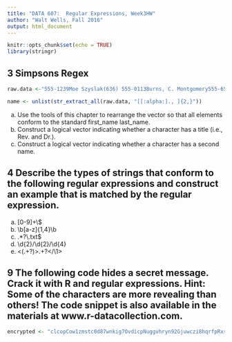 ```yaml
---
title: "DATA 607:  Regular Expressions, Week3HW"
author: "Walt Wells, Fall 2016"
output: html_document
---
```


```r
knitr::opts_chunk$set(echo = TRUE)
library(stringr)
```

## 3 Simpsons Regex

```r
raw.data <-"555-1239Moe Szyslak(636) 555-0113Burns, C. Montgomery555-6542Rev. Timothy Lovejoy555 8904Ned Flanders636-555-3226Simpson, Homer5553642Dr. Julius Hibbert"   

name <- unlist(str_extract_all(raw.data, "[[:alpha:]., ]{2,}"))
```

(a) Use the tools of this chapter to rearrange the vector so that all elements conform to the standard first_name last_name.
(b) Construct a logical vector indicating whether a character has a title (i.e., Rev. and Dr.).
(c) Construct a logical vector indicating whether a character has a second name.


## 4 Describe the types of strings that conform to the following regular expressions and construct an example that is matched by the regular expression.

(a) [0-9]+\\$
(b) \\b[a-z]{1,4}\\b
(c) .*?\\.txt$
(d) \\d{2}/\\d{2}/\\d{4}
(e) <(.+?)>.+?</\\1>

## 9 The following code hides a secret message. Crack it with R and regular expressions. Hint: Some of the characters are more revealing than others! The code snippet is also available in the materials at www.r-datacollection.com.

```r
encrypted <- "clcopCow1zmstc0d87wnkig7OvdicpNuggvhryn92Gjuwczi8hqrfpRxs5Aj5dwpn0TanwoUwisdij7Lj8kpf03AT5Idr3coc0bt7yczjatOaootj55t3Nj3ne6c4Sfek.r1w1YwwojigOd6vrfUrbz2.2bkAnbhzgv4R9i05zEcrop.wAgnb.SqoU65fPa1otfb7wEm24k6t3sR9zqe5fy89n6Nd5t9kc4fE905gmc4Rgxo5nhDk!gr"
```